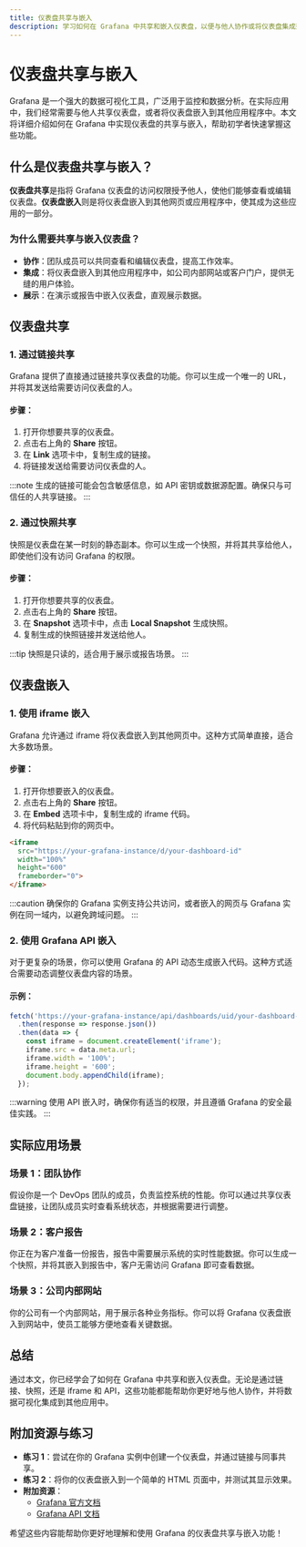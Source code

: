 ```yaml
---
title: 仪表盘共享与嵌入
description: 学习如何在 Grafana 中共享和嵌入仪表盘，以便与他人协作或将仪表盘集成到其他应用程序中。
---
```


# 仪表盘共享与嵌入

Grafana 是一个强大的数据可视化工具，广泛用于监控和数据分析。在实际应用中，我们经常需要与他人共享仪表盘，或者将仪表盘嵌入到其他应用程序中。本文将详细介绍如何在 Grafana 中实现仪表盘的共享与嵌入，帮助初学者快速掌握这些功能。

## 什么是仪表盘共享与嵌入？

**仪表盘共享**是指将 Grafana 仪表盘的访问权限授予他人，使他们能够查看或编辑仪表盘。**仪表盘嵌入**则是将仪表盘嵌入到其他网页或应用程序中，使其成为这些应用的一部分。

### 为什么需要共享与嵌入仪表盘？

- **协作**：团队成员可以共同查看和编辑仪表盘，提高工作效率。
- **集成**：将仪表盘嵌入到其他应用程序中，如公司内部网站或客户门户，提供无缝的用户体验。
- **展示**：在演示或报告中嵌入仪表盘，直观展示数据。

## 仪表盘共享

### 1. 通过链接共享

Grafana 提供了直接通过链接共享仪表盘的功能。你可以生成一个唯一的 URL，并将其发送给需要访问仪表盘的人。

#### 步骤：
1. 打开你想要共享的仪表盘。
2. 点击右上角的 **Share** 按钮。
3. 在 **Link** 选项卡中，复制生成的链接。
4. 将链接发送给需要访问仪表盘的人。

:::note
生成的链接可能会包含敏感信息，如 API 密钥或数据源配置。确保只与可信任的人共享链接。
:::

### 2. 通过快照共享

快照是仪表盘在某一时刻的静态副本。你可以生成一个快照，并将其共享给他人，即使他们没有访问 Grafana 的权限。

#### 步骤：
1. 打开你想要共享的仪表盘。
2. 点击右上角的 **Share** 按钮。
3. 在 **Snapshot** 选项卡中，点击 **Local Snapshot** 生成快照。
4. 复制生成的快照链接并发送给他人。

:::tip
快照是只读的，适合用于展示或报告场景。
:::

## 仪表盘嵌入

### 1. 使用 iframe 嵌入

Grafana 允许通过 iframe 将仪表盘嵌入到其他网页中。这种方式简单直接，适合大多数场景。

#### 步骤：
1. 打开你想要嵌入的仪表盘。
2. 点击右上角的 **Share** 按钮。
3. 在 **Embed** 选项卡中，复制生成的 iframe 代码。
4. 将代码粘贴到你的网页中。

```html
<iframe
  src="https://your-grafana-instance/d/your-dashboard-id"
  width="100%"
  height="600"
  frameborder="0">
</iframe>
```

:::caution
确保你的 Grafana 实例支持公共访问，或者嵌入的网页与 Grafana 实例在同一域内，以避免跨域问题。
:::

### 2. 使用 Grafana API 嵌入

对于更复杂的场景，你可以使用 Grafana 的 API 动态生成嵌入代码。这种方式适合需要动态调整仪表盘内容的场景。

#### 示例：
```javascript
fetch('https://your-grafana-instance/api/dashboards/uid/your-dashboard-uid')
  .then(response => response.json())
  .then(data => {
    const iframe = document.createElement('iframe');
    iframe.src = data.meta.url;
    iframe.width = '100%';
    iframe.height = '600';
    document.body.appendChild(iframe);
  });
```

:::warning
使用 API 嵌入时，确保你有适当的权限，并且遵循 Grafana 的安全最佳实践。
:::

## 实际应用场景

### 场景 1：团队协作

假设你是一个 DevOps 团队的成员，负责监控系统的性能。你可以通过共享仪表盘链接，让团队成员实时查看系统状态，并根据需要进行调整。

### 场景 2：客户报告

你正在为客户准备一份报告，报告中需要展示系统的实时性能数据。你可以生成一个快照，并将其嵌入到报告中，客户无需访问 Grafana 即可查看数据。

### 场景 3：公司内部网站

你的公司有一个内部网站，用于展示各种业务指标。你可以将 Grafana 仪表盘嵌入到网站中，使员工能够方便地查看关键数据。

## 总结

通过本文，你已经学会了如何在 Grafana 中共享和嵌入仪表盘。无论是通过链接、快照，还是 iframe 和 API，这些功能都能帮助你更好地与他人协作，并将数据可视化集成到其他应用中。

## 附加资源与练习

- **练习 1**：尝试在你的 Grafana 实例中创建一个仪表盘，并通过链接与同事共享。
- **练习 2**：将你的仪表盘嵌入到一个简单的 HTML 页面中，并测试其显示效果。
- **附加资源**：
  - [Grafana 官方文档](https://grafana.com/docs/)
  - [Grafana API 文档](https://grafana.com/docs/grafana/latest/http_api/)

希望这些内容能帮助你更好地理解和使用 Grafana 的仪表盘共享与嵌入功能！